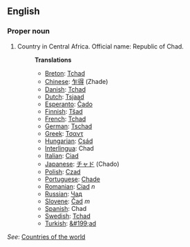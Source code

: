 ==English==

===Proper noun===

# Country in Central Africa. Official name: Republic of Chad.
#:'''Translations'''
#:*[[Breton]]: [[Tchad]]
#:*[[Chinese]]: [[乍得]] (Zhade)
#:*[[Danish]]: [[Tchad]]
#:*[[Dutch]]: [[Tsjaad]]
#:*[[Esperanto]]: [[Ĉado]]
#:*[[Finnish]]: [[Tšad]]
#:*[[French]]: [[Tchad]]
#:*[[German]]: [[Tschad]]
#:*[[Greek]]: [[Τσαντ]]
#:*[[Hungarian]]: [[Csád]]
#:*[[Interlingua]]: Chad
#:*[[Italian]]: [[Ciad]]
#:*[[Japanese]]: [[チャド]] (Chado)
#:*[[Polish]]: [[Czad]]
#:*[[Portuguese]]: [[Chade]]
#:*[[Romanian]]: [[Ciad]] ''n''
#:*[[Russian]]: [[Чад]]
#:*[[Slovene]]: [[Čad]] ''m''
#:*[[Spanish]]: Chad
#:*[[Swedish]]: [[Tchad]]
#:*[[Turkish]]: [[&#199;ad]]
''See'': [[Countries of the world]]
